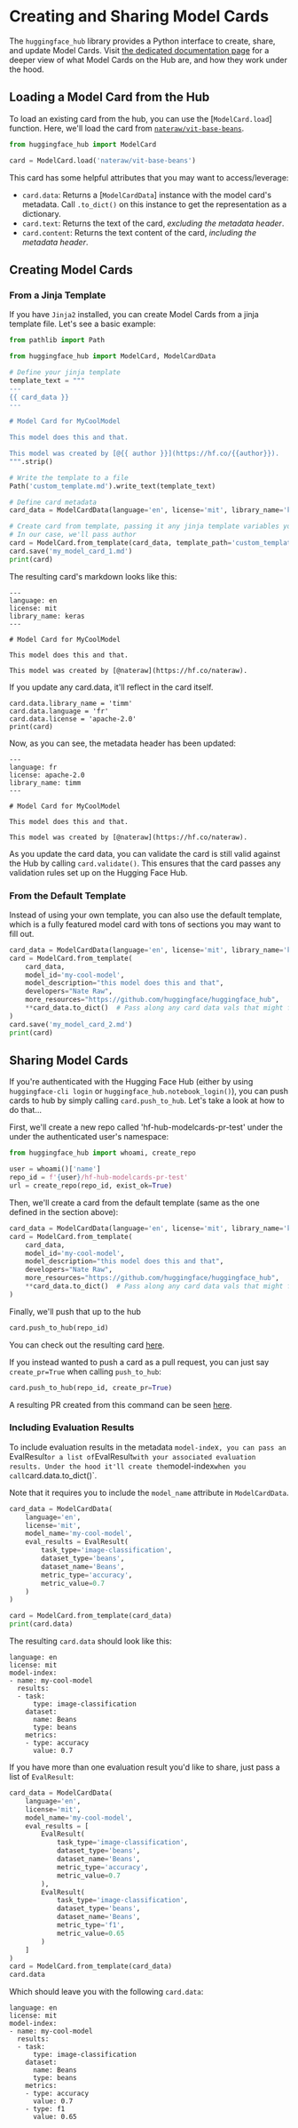 # Creating and Sharing Model Cards

The `huggingface_hub` library provides a Python interface to create, share, and update Model Cards.
Visit [the dedicated documentation page](https://huggingface.co/docs/hub/repositories-pull-requests-discussions)
for a deeper view of what Model Cards on the Hub are, and how they work under the hood.

## Loading a Model Card from the Hub

To load an existing card from the hub, you can use the [`ModelCard.load`] function. Here, we'll load the card from [`nateraw/vit-base-beans`](https://huggingface.co/nateraw/vit-base-beans).

```python
from huggingface_hub import ModelCard

card = ModelCard.load('nateraw/vit-base-beans')
```

This card has some helpful attributes that you may want to access/leverage:
  - `card.data`: Returns a [`ModelCardData`] instance with the model card's metadata. Call `.to_dict()` on this instance to get the representation as a dictionary.
  - `card.text`: Returns the text of the card, *excluding the metadata header*.
  - `card.content`: Returns the text content of the card, *including the metadata header*.

## Creating Model Cards

### From a Jinja Template

If you have `Jinja2` installed, you can create Model Cards from a jinja template file. Let's see a basic example:

```python
from pathlib import Path

from huggingface_hub import ModelCard, ModelCardData

# Define your jinja template
template_text = """
---
{{ card_data }}
---

# Model Card for MyCoolModel

This model does this and that.

This model was created by [@{{ author }}](https://hf.co/{{author}}).
""".strip()

# Write the template to a file
Path('custom_template.md').write_text(template_text)

# Define card metadata
card_data = ModelCardData(language='en', license='mit', library_name='keras')

# Create card from template, passing it any jinja template variables you want.
# In our case, we'll pass author
card = ModelCard.from_template(card_data, template_path='custom_template.md', author='nateraw')
card.save('my_model_card_1.md')
print(card)
```

The resulting card's markdown looks like this:

```
---
language: en
license: mit
library_name: keras
---

# Model Card for MyCoolModel

This model does this and that.

This model was created by [@nateraw](https://hf.co/nateraw).
```

If you update any card.data, it'll reflect in the card itself.

```
card.data.library_name = 'timm'
card.data.language = 'fr'
card.data.license = 'apache-2.0'
print(card)
```

Now, as you can see, the metadata header has been updated:

```
---
language: fr
license: apache-2.0
library_name: timm
---

# Model Card for MyCoolModel

This model does this and that.

This model was created by [@nateraw](https://hf.co/nateraw).
```

As you update the card data, you can validate the card is still valid against the Hub by calling `card.validate()`. This ensures that the card passes any validation rules set up on the Hugging Face Hub.

### From the Default Template

Instead of using your own template, you can also use the default template, which is a fully featured model card with tons of sections you may want to fill out.

```python
card_data = ModelCardData(language='en', license='mit', library_name='keras')
card = ModelCard.from_template(
    card_data,
    model_id='my-cool-model',
    model_description="this model does this and that",
    developers="Nate Raw",
    more_resources="https://github.com/huggingface/huggingface_hub",
    **card_data.to_dict()  # Pass along any card data vals that might fill out part of the template
)
card.save('my_model_card_2.md')
print(card)
```

## Sharing Model Cards

If you're authenticated with the Hugging Face Hub (either by using `huggingface-cli login` or `huggingface_hub.notebook_login()`), you can push cards to hub by simply calling `card.push_to_hub`. Let's take a look at how to do that...

First, we'll create a new repo called 'hf-hub-modelcards-pr-test' under the under the authenticated user's namespace:

```python
from huggingface_hub import whoami, create_repo

user = whoami()['name']
repo_id = f'{user}/hf-hub-modelcards-pr-test'
url = create_repo(repo_id, exist_ok=True)
```

Then, we'll create a card from the default template (same as the one defined in the section above):

```python
card_data = ModelCardData(language='en', license='mit', library_name='keras')
card = ModelCard.from_template(
    card_data,
    model_id='my-cool-model',
    model_description="this model does this and that",
    developers="Nate Raw",
    more_resources="https://github.com/huggingface/huggingface_hub",
    **card_data.to_dict()  # Pass along any card data vals that might fill out part of the template
)
```

Finally, we'll push that up to the hub

```python
card.push_to_hub(repo_id)
```

You can check out the resulting card [here](https://huggingface.co/nateraw/hf-hub-modelcards-pr-test/blob/main/README.md).

If you instead wanted to push a card as a pull request, you can just say `create_pr=True` when calling `push_to_hub`:

```python
card.push_to_hub(repo_id, create_pr=True)
```

A resulting PR created from this command can be seen [here](https://huggingface.co/nateraw/hf-hub-modelcards-pr-test/discussions/3).

### Including Evaluation Results

To include evaluation results in the metadata `model-inde`x`, you can pass an `EvalResult` or a list of `EvalResult` with your associated evaluation results. Under the hood it'll create the `model-index` when you call `card.data.to_dict()`.

Note that it requires you to include the `model_name` attribute in `ModelCardData`.

```python
card_data = ModelCardData(
    language='en',
    license='mit',
    model_name='my-cool-model',
    eval_results = EvalResult(
        task_type='image-classification',
        dataset_type='beans',
        dataset_name='Beans',
        metric_type='accuracy',
        metric_value=0.7
    )
)

card = ModelCard.from_template(card_data)
print(card.data)
```

The resulting `card.data` should look like this:

```
language: en
license: mit
model-index:
- name: my-cool-model
  results:
  - task:
      type: image-classification
    dataset:
      name: Beans
      type: beans
    metrics:
    - type: accuracy
      value: 0.7
```

If you have more than one evaluation result you'd like to share, just pass a list of `EvalResult`:

```python
card_data = ModelCardData(
    language='en',
    license='mit',
    model_name='my-cool-model',
    eval_results = [
        EvalResult(
            task_type='image-classification',
            dataset_type='beans',
            dataset_name='Beans',
            metric_type='accuracy',
            metric_value=0.7
        ),
        EvalResult(
            task_type='image-classification',
            dataset_type='beans',
            dataset_name='Beans',
            metric_type='f1',
            metric_value=0.65
        )
    ]
)
card = ModelCard.from_template(card_data)
card.data
```

Which should leave you with the following `card.data`:

```
language: en
license: mit
model-index:
- name: my-cool-model
  results:
  - task:
      type: image-classification
    dataset:
      name: Beans
      type: beans
    metrics:
    - type: accuracy
      value: 0.7
    - type: f1
      value: 0.65
```
